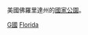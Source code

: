 {{commonscat|National parks of Florida}}
美國佛羅里達州的[[美国国家公园列表|國家公園]]。

[[Category:佛羅里達州公園|G國]]
[[Category:美國各州國家公園|Florida]]